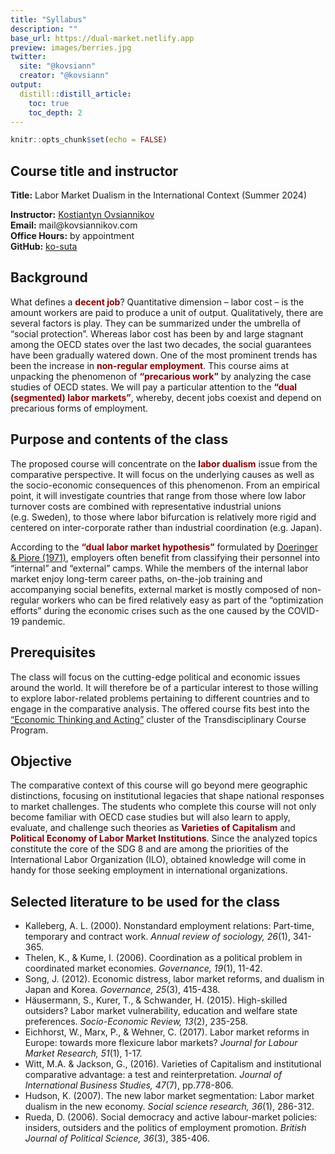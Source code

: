 ```yaml
---
title: "Syllabus"
description: ""
base_url: https://dual-market.netlify.app
preview: images/berries.jpg
twitter:
  site: "@kovsiann"
  creator: "@kovsiann"
output:
  distill::distill_article:
    toc: true
    toc_depth: 2
---
```


```r
knitr::opts_chunk$set(echo = FALSE)
```


## Course title and instructor

**Title:** Labor Market Dualism in the International Context (Summer 2024)<br>


**Instructor:** [Kostiantyn Ovsiannikov](https://kovsiannikov.com)<br>
**Email:** mail@kovsiannikov.com<br>
**Office Hours:** by appointment <br>
**GitHub:** [ko-suta](https://github.com/ko-suta) <br>

## Background

What defines a **<span style="color:darkred">decent job</span>**? 
Quantitative dimension – labor cost – is the amount workers are paid to produce a unit of output. 
Qualitatively, there are several factors is play. 
They can be summarized under the umbrella of “social protection”. 
Whereas labor cost has been by and large stagnant among the OECD states over the last two decades, the social guarantees have been gradually watered down. 
One of the most prominent trends has been the increase in **<span style="color:darkred">non-regular employment</span>**. 
This course aims at unpacking the phenomenon of **<span style="color:darkred">"precarious work"</span>** by analyzing the case studies of OECD states. 
We will pay a particular attention to the **<span style="color:darkred">"dual (segmented) labor markets"</span>**, whereby, decent jobs coexist and depend on precarious forms of employment. 


## Purpose and contents of the class

The proposed course will concentrate on the **<span style="color:darkred">labor dualism</span>** issue from the comparative perspective. 
It will focus on the underlying causes as well as the socio-economic consequences of this phenomenon.
From an empirical point, it will investigate countries that range from those where low labor turnover costs are combined with representative industrial unions (e.g. Sweden), to those where labor bifurcation is relatively more rigid and centered on inter-corporate rather than industrial coordination (e.g. Japan). 

According to the **<span style="color:darkred">"dual labor market hypothesis"</span>** formulated by [Doeringer & Piore (1971)](https://doi.org/10.4324/9781003069720), employers often benefit from classifying their personnel into "internal" and "external" camps. 
While the members of the internal labor market enjoy long-term career paths, on-the-job training and accompanying social benefits, external market is mostly composed of non-regular workers who can be fired relatively easy as part of the "optimization efforts" during the economic crises such as the one caused by the COVID-19 pandemic.


## Prerequisites

The class will focus on the cutting-edge political and economic issues around the world.
It will therefore be of a particular interest to those willing to explore labor-related problems pertaining to different countries and to engage in the comparative analysis.
The offered course fits best into the ["Economic Thinking and Acting"](https://uni-tuebingen.de/en/study/finding-a-course/transdisciplinary-competencies/transdisciplinary-course-program/bachelor/#c1397368) cluster of the Transdisciplinary Course Program.


## Objective

The comparative context of this course will go beyond mere geographic distinctions, focusing on institutional legacies that shape national responses to market challenges. 
The students who complete this course will not only become familiar with OECD case studies but will also learn to apply, evaluate, and challenge such theories as **<span style="color:darkred">Varieties of Capitalism</span>** and **<span style="color:darkred">Political Economy of Labor Market Institutions</span>**. 
Since the analyzed topics constitute the core of the SDG 8 and are among the priorities of the International Labor Organization (ILO), obtained knowledge will come in handy for those seeking employment in international organizations.



## Selected literature to be used for the class 

+ Kalleberg, A. L. (2000). Nonstandard employment relations: Part-time, temporary and contract work. *Annual review of sociology, 26*(1), 341-365.
+ Thelen, K., & Kume, I. (2006). Coordination as a political problem in coordinated market economies. *Governance, 19*(1), 11-42.
+ Song, J. (2012). Economic distress, labor market reforms, and dualism in Japan and Korea. *Governance, 25*(3), 415-438.
+ Häusermann, S., Kurer, T., & Schwander, H. (2015). High-skilled outsiders? Labor market vulnerability, education and welfare state preferences. *Socio-Economic Review, 13*(2), 235-258.
+ Eichhorst, W., Marx, P., & Wehner, C. (2017). Labor market reforms in Europe: towards more flexicure labor markets? *Journal for Labour Market Research, 51*(1), 1-17.
+ Witt, M.A. & Jackson, G., (2016). Varieties of Capitalism and institutional comparative advantage: a test and reinterpretation. *Journal of International Business Studies, 47*(7), pp.778-806.
+ Hudson, K. (2007). The new labor market segmentation: Labor market dualism in the new economy. *Social science research, 36*(1), 286-312.
+ Rueda, D. (2006). Social democracy and active labour-market policies: insiders, outsiders and the politics of employment promotion. *British Journal of Political Science, 36*(3), 385-406.
